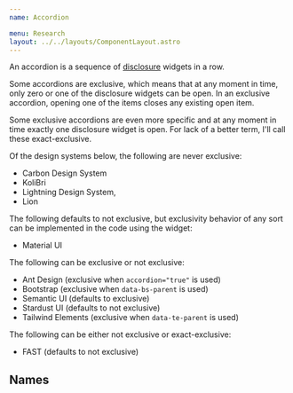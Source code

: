 ```yaml
---
name: Accordion

menu: Research
layout: ../../layouts/ComponentLayout.astro
---
```


An accordion is a sequence of
[disclosure](/components/disclosure.research)
widgets in a row.

Some accordions are exclusive,
which means that at any moment in time,
only zero or one of the disclosure widgets can be open.
In an exclusive accordion, opening one of the items
closes any existing open item.

Some exclusive accordions are even more specific
and at any moment in time
exactly one disclosure widget is open.
For lack of a better term, I'll call these exact-exclusive.

Of the design systems below, the following are never exclusive:
* Carbon Design System
* KoliBri
* Lightning Design System,
* Lion

The following defaults to not exclusive, but exclusivity behavior of any
sort can be implemented in the code using the widget:
* Material UI

The following can be exclusive or not exclusive:
* Ant Design (exclusive when `accordion="true"` is used)
* Bootstrap (exclusive when `data-bs-parent` is used)
* Semantic UI (defaults to exclusive)
* Stardust UI (defaults to not exclusive)
* Tailwind Elements (exclusive when `data-te-parent` is used)

The following can be either not exclusive or exact-exclusive:
* FAST (defaults to not exclusive)


## Names

<ComponentCoverage component="Accordion" />
